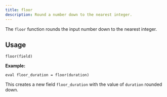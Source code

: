 ```yaml
---
title: floor
description: Round a number down to the nearest integer.
---
```


The `floor` function rounds the input number down to the nearest integer.

## Usage

```
floor(field)
```

**Example:**
```
eval floor_duration = floor(duration)
```
This creates a new field `floor_duration` with the value of `duration` rounded down.
